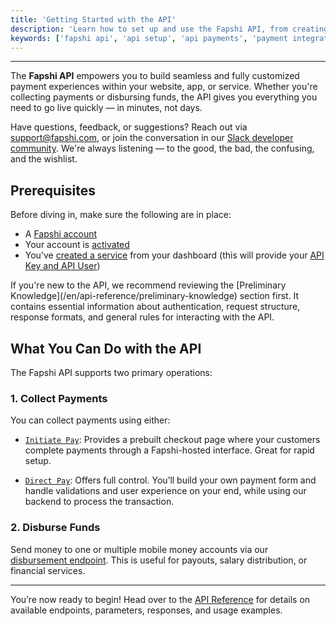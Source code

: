 ```yaml
---
title: 'Getting Started with the API'
description: 'Learn how to set up and use the Fapshi API, from creating API keys to making authenticated requests and understanding the API’s structure and capabilities.'
keywords: ['fapshi api', 'api setup', 'api payments', 'payment integration', 'developer api']
---
```


---

The **Fapshi API** empowers you to build seamless and fully customized payment experiences within your website, app, or service. Whether you're collecting payments or disbursing funds, the API gives you everything you need to go live quickly — in minutes, not days.

Have questions, feedback, or suggestions? Reach out via [support@fapshi.com](mailto:support@fapshi.com), or join the conversation in our [Slack developer community](https://fapshicommunity.slack.com/archives/C034Q50QB6U). We're always listening — to the good, the bad, the confusing, and the wishlist.

## Prerequisites

Before diving in, make sure the following are in place:

- A [Fapshi account](https://dashboard.fapshi.com/register)
- Your account is [activated](/en/guides/getting-started/activate-account)
- You’ve [created a service](/en/api-reference/create-a-service) from your dashboard (this will provide your [API Key and API User](/en/api-reference/preliminary-knowledge/api-credentials))

<Note>
If you're new to the API, we recommend reviewing the [Preliminary Knowledge](/en/api-reference/preliminary-knowledge) section first. It contains essential information about authentication, request structure, response formats, and general rules for interacting with the API.
</Note>

## What You Can Do with the API

The Fapshi API supports two primary operations:

### 1. **Collect Payments**

You can collect payments using either:

- [`Initiate Pay`](/en/api-reference/endpoints/initiate-pay): Provides a prebuilt checkout page where your customers complete payments through a Fapshi-hosted interface. Great for rapid setup.
  
- [`Direct Pay`](/en/api-reference/endpoints/direct-pay): Offers full control. You’ll build your own payment form and handle validations and user experience on your end, while using our backend to process the transaction.

### 2. **Disburse Funds**

Send money to one or multiple mobile money accounts via our [disbursement endpoint](/en/api-reference/endpoints/disburse-funds). This is useful for payouts, salary distribution, or financial services.

---

You’re now ready to begin! Head over to the [API Reference](/en/api-reference/) for details on available endpoints, parameters, responses, and usage examples.
